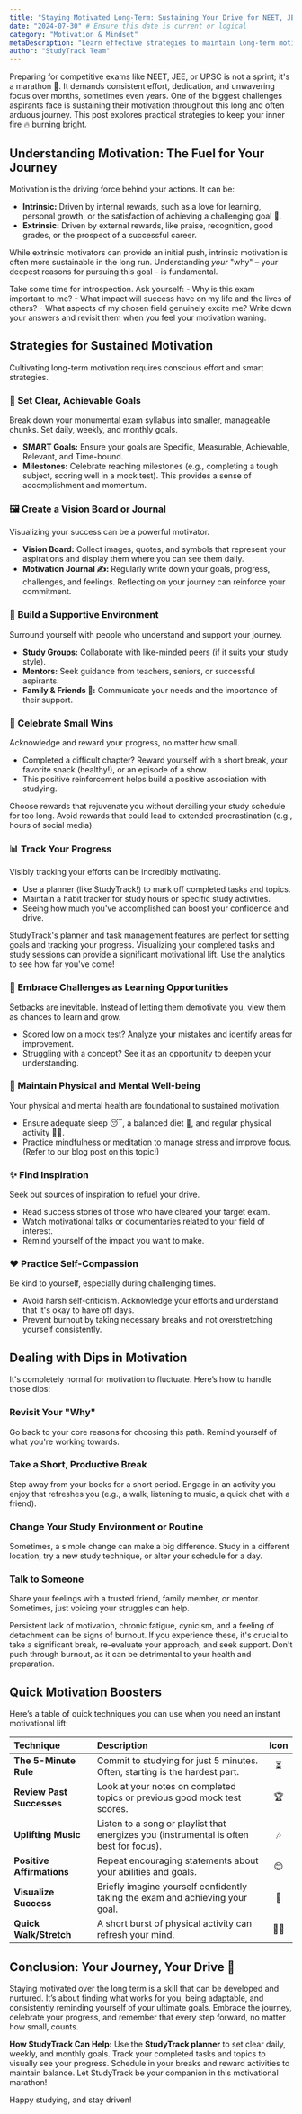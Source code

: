 ```yaml
---
title: "Staying Motivated Long-Term: Sustaining Your Drive for NEET, JEE & UPSC"
date: "2024-07-30" # Ensure this date is current or logical
category: "Motivation & Mindset"
metaDescription: "Learn effective strategies to maintain long-term motivation and sustain your drive while preparing for demanding competitive exams like NEET, JEE, and UPSC."
author: "StudyTrack Team"
---
```


Preparing for competitive exams like NEET, JEE, or UPSC is not a sprint; it's a marathon 🚀. It demands consistent effort, dedication, and unwavering focus over months, sometimes even years. One of the biggest challenges aspirants face is sustaining their motivation throughout this long and often arduous journey. This post explores practical strategies to keep your inner fire 🔥 burning bright.

## Understanding Motivation: The Fuel for Your Journey

Motivation is the driving force behind your actions. It can be:

*   **Intrinsic:** Driven by internal rewards, such as a love for learning, personal growth, or the satisfaction of achieving a challenging goal 🧠.
*   **Extrinsic:** Driven by external rewards, like praise, recognition, good grades, or the prospect of a successful career.

While extrinsic motivators can provide an initial push, intrinsic motivation is often more sustainable in the long run. Understanding *your* "why" – your deepest reasons for pursuing this goal – is fundamental.

<Info title="Find Your 'Why' ❓">
Take some time for introspection. Ask yourself:
- Why is this exam important to me?
- What impact will success have on my life and the lives of others?
- What aspects of my chosen field genuinely excite me?
Write down your answers and revisit them when you feel your motivation waning.
</Info>

## Strategies for Sustained Motivation

Cultivating long-term motivation requires conscious effort and smart strategies.

### 🎯 Set Clear, Achievable Goals

Break down your monumental exam syllabus into smaller, manageable chunks. Set daily, weekly, and monthly goals.

*   **SMART Goals:** Ensure your goals are Specific, Measurable, Achievable, Relevant, and Time-bound.
*   **Milestones:** Celebrate reaching milestones (e.g., completing a tough subject, scoring well in a mock test). This provides a sense of accomplishment and momentum.

### 🖼️ Create a Vision Board or Journal

Visualizing your success can be a powerful motivator.

*   **Vision Board:** Collect images, quotes, and symbols that represent your aspirations and display them where you can see them daily.
*   **Motivation Journal ✍️:** Regularly write down your goals, progress, challenges, and feelings. Reflecting on your journey can reinforce your commitment.

### 🤝 Build a Supportive Environment

Surround yourself with people who understand and support your journey.

*   **Study Groups:** Collaborate with like-minded peers (if it suits your study style).
*   **Mentors:** Seek guidance from teachers, seniors, or successful aspirants.
*   **Family & Friends 🤗:** Communicate your needs and the importance of their support.

### 🎉 Celebrate Small Wins

Acknowledge and reward your progress, no matter how small.

*   Completed a difficult chapter? Reward yourself with a short break, your favorite snack (healthy!), or an episode of a show.
*   This positive reinforcement helps build a positive association with studying.

<Tip title="Non-Distracting Rewards">
Choose rewards that rejuvenate you without derailing your study schedule for too long. Avoid rewards that could lead to extended procrastination (e.g., hours of social media).
</Tip>

### 📊 Track Your Progress

Visibly tracking your efforts can be incredibly motivating.

*   Use a planner (like StudyTrack!) to mark off completed tasks and topics.
*   Maintain a habit tracker for study hours or specific study activities.
*   Seeing how much you've accomplished can boost your confidence and drive.

<Tip title="Leverage StudyTrack! 💡">
StudyTrack's planner and task management features are perfect for setting goals and tracking your progress. Visualizing your completed tasks and study sessions can provide a significant motivational lift. Use the analytics to see how far you've come!
</Tip>

### 💪 Embrace Challenges as Learning Opportunities

Setbacks are inevitable. Instead of letting them demotivate you, view them as chances to learn and grow.

*   Scored low on a mock test? Analyze your mistakes and identify areas for improvement.
*   Struggling with a concept? See it as an opportunity to deepen your understanding.

### 🧘 Maintain Physical and Mental Well-being

Your physical and mental health are foundational to sustained motivation.

*   Ensure adequate sleep 😴, a balanced diet 🥗, and regular physical activity 🏃‍♂️.
*   Practice mindfulness or meditation to manage stress and improve focus. (Refer to our blog post on this topic!)

### ✨ Find Inspiration

Seek out sources of inspiration to refuel your drive.

*   Read success stories of those who have cleared your target exam.
*   Watch motivational talks or documentaries related to your field of interest.
*   Remind yourself of the impact you want to make.

### ❤️ Practice Self-Compassion

Be kind to yourself, especially during challenging times.

*   Avoid harsh self-criticism. Acknowledge your efforts and understand that it's okay to have off days.
*   Prevent burnout by taking necessary breaks and not overstretching yourself consistently.

## Dealing with Dips in Motivation

It's completely normal for motivation to fluctuate. Here’s how to handle those dips:

### Revisit Your "Why"
Go back to your core reasons for choosing this path. Remind yourself of what you're working towards.

### Take a Short, Productive Break
Step away from your books for a short period. Engage in an activity you enjoy that refreshes you (e.g., a walk, listening to music, a quick chat with a friend).

### Change Your Study Environment or Routine
Sometimes, a simple change can make a big difference. Study in a different location, try a new study technique, or alter your schedule for a day.

### Talk to Someone
Share your feelings with a trusted friend, family member, or mentor. Sometimes, just voicing your struggles can help.

<Warning title="Burnout Alert! ⚠️">
Persistent lack of motivation, chronic fatigue, cynicism, and a feeling of detachment can be signs of burnout. If you experience these, it's crucial to take a significant break, re-evaluate your approach, and seek support. Don't push through burnout, as it can be detrimental to your health and preparation.
</Warning>

## Quick Motivation Boosters

Here’s a table of quick techniques you can use when you need an instant motivational lift:

| Technique                 | Description                                                              | Icon |
| :------------------------ | :----------------------------------------------------------------------- | :---: |
| **The 5-Minute Rule**     | Commit to studying for just 5 minutes. Often, starting is the hardest part. | ⏳    |
| **Review Past Successes** | Look at your notes on completed topics or previous good mock test scores.  | 🏆    |
| **Uplifting Music**       | Listen to a song or playlist that energizes you (instrumental is often best for focus). | 🎶    |
| **Positive Affirmations** | Repeat encouraging statements about your abilities and goals.             | 😊    |
| **Visualize Success**     | Briefly imagine yourself confidently taking the exam and achieving your goal. | 💭    |
| **Quick Walk/Stretch**    | A short burst of physical activity can refresh your mind.                | 🚶‍♀️   |

## Conclusion: Your Journey, Your Drive 🌟

Staying motivated over the long term is a skill that can be developed and nurtured. It’s about finding what works for you, being adaptable, and consistently reminding yourself of your ultimate goals. Embrace the journey, celebrate your progress, and remember that every step forward, no matter how small, counts.

**How StudyTrack Can Help:**
Use the **StudyTrack planner** to set clear daily, weekly, and monthly goals. Track your completed tasks and topics to visually see your progress. Schedule in your breaks and reward activities to maintain balance. Let StudyTrack be your companion in this motivational marathon!

Happy studying, and stay driven!
